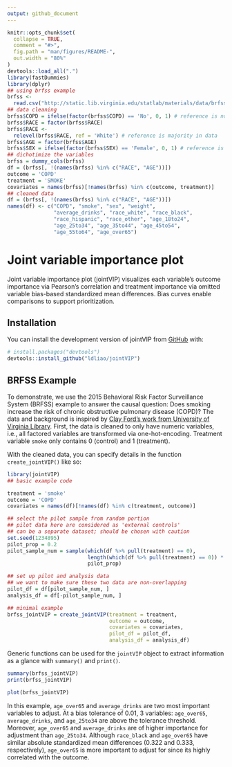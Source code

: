 ```yaml
---
output: github_document
---
```


<!-- README.md is generated from README.Rmd. Please edit that file -->

```r
knitr::opts_chunk$set(
  collapse = TRUE,
  comment = "#>",
  fig.path = "man/figures/README-",
  out.width = "80%"
)
devtools::load_all(".")
library(fastDummies)
library(dplyr)
## using brfss example
brfss <-
  read.csv("http://static.lib.virginia.edu/statlab/materials/data/brfss_2015_sample.csv")
## data cleaning
brfss$COPD = ifelse(factor(brfss$COPD) == 'No', 0, 1) # reference is no
brfss$RACE = factor(brfss$RACE)
brfss$RACE <-
  relevel(brfss$RACE, ref = 'White') # reference is majority in data
brfss$AGE = factor(brfss$AGE)
brfss$SEX = ifelse(factor(brfss$SEX) == 'Female', 0, 1) # reference is majority in data
## dichotimize the variables
brfss = dummy_cols(brfss)
df = (brfss[, !(names(brfss) %in% c("RACE", "AGE"))])
outcome = 'COPD'
treatment = 'SMOKE'
covariates = names(brfss)[!names(brfss) %in% c(outcome, treatment)]
## cleaned data
df = (brfss[, !(names(brfss) %in% c("RACE", "AGE"))])
names(df) <- c("COPD", "smoke", "sex", "weight",
               "average_drinks", "race_white", "race_black",
               "race_hispanic", "race_other", "age_18to24",
               "age_25to34", "age_35to44", "age_45to54",
               "age_55to64", "age_over65")
```

# Joint variable importance plot

<!-- badges: start -->
<!-- badges: end -->

Joint variable importance plot (jointVIP) visualizes each variable's outcome importance via Pearson's correlation and treatment importance via omitted variable bias-based standardized mean differences. Bias curves enable comparisons to support prioritization.

## Installation

You can install the development version of jointVIP from [GitHub](https://github.com/) with:

``` r
# install.packages("devtools")
devtools::install_github("ldliao/jointVIP")
```

## BRFSS Example

To demonstrate, we use the 2015 Behavioral Risk Factor Surveillance System (BRFSS) example to answer the causal question: Does smoking increase the risk of chronic obstructive pulmonary disease (COPD)? The data and background is inspired by [Clay Ford's work from University of Virginia Library](https://data.library.virginia.edu/getting-started-with-matching-methods/). First, the data is cleaned to only have numeric variables, i.e., all factored variables are transformed via one-hot-encoding. Treatment variable `smoke` only contains 0 (control) and 1 (treatment).

With the cleaned data, you can specify details in the function `create_jointVIP()` like so:

```r
library(jointVIP)
## basic example code

treatment = 'smoke'
outcome = 'COPD'
covariates = names(df)[!names(df) %in% c(treatment, outcome)]

## select the pilot sample from random portion
## pilot data here are considered as 'external controls'
## can be a separate dataset; should be chosen with caution
set.seed(1234895)
pilot_prop = 0.2
pilot_sample_num = sample(which(df %>% pull(treatment) == 0),
                          length(which(df %>% pull(treatment) == 0)) *
                          pilot_prop)

## set up pilot and analysis data
## we want to make sure these two data are non-overlapping
pilot_df = df[pilot_sample_num, ]
analysis_df = df[-pilot_sample_num, ]

## minimal example
brfss_jointVIP = create_jointVIP(treatment = treatment,
                                 outcome = outcome,
                                 covariates = covariates,
                                 pilot_df = pilot_df,
                                 analysis_df = analysis_df)
```

Generic functions can be used for the `jointVIP` object to extract information as a glance with `summary()` and `print()`. 

```r
summary(brfss_jointVIP)
print(brfss_jointVIP)
```


```r
plot(brfss_jointVIP)
```

In this example, `age_over65` and `average_drinks` are two most important variables to adjust. At a bias tolerance of 0.01, 3 variables: `age_over65`, `average_drinks`, and `age_25to34` are above the tolerance threshold. Moreover, `age_over65` and `average_drinks` are of higher importance for adjustment than `age_25to34`. Although `race_black` and `age_over65` have similar absolute standardized mean differences (0.322 and 0.333, respectively), `age_over65` is more important to adjust for since its highly correlated with the outcome.
